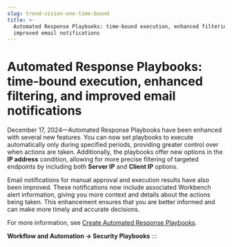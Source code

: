 ```yaml
---
slug: trend-vision-one-time-bound
title: >-
  Automated Response Playbooks: time-bound execution, enhanced filtering, and
  improved email notifications
---
```

# Automated Response Playbooks: time-bound execution, enhanced filtering, and improved email notifications

December 17, 2024—Automated Response Playbooks have been enhanced with several new features. You can now set playbooks to execute automatically only during specified periods, providing greater control over when actions are taken. Additionally, the playbooks offer new options in the **IP address** condition, allowing for more precise filtering of targeted endpoints by including both **Server IP** and **Client IP** options.

Email notifications for manual approval and execution results have also been improved. These notifications now include associated Workbench alert information, giving you more context and details about the actions being taken. This enhancement ensures that you are better informed and can make more timely and accurate decisions.

For more information, see [Create Automated Response Playbooks](create-automated-response-playbooks.mdx).

**Workflow and Automation → Security Playbooks**
:::
